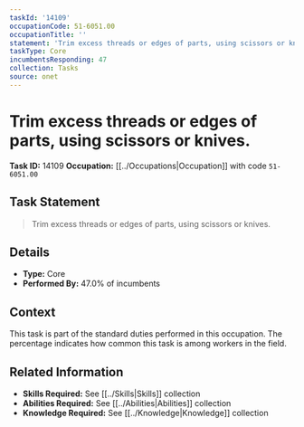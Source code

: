 ```yaml
---
taskId: '14109'
occupationCode: 51-6051.00
occupationTitle: ''
statement: 'Trim excess threads or edges of parts, using scissors or knives.'
taskType: Core
incumbentsResponding: 47
collection: Tasks
source: onet
---
```

# Trim excess threads or edges of parts, using scissors or knives.

**Task ID:** 14109
**Occupation:** [[../Occupations|Occupation]] with code `51-6051.00`

## Task Statement

> Trim excess threads or edges of parts, using scissors or knives.

## Details

- **Type:** Core
- **Performed By:** 47.0% of incumbents

## Context

This task is part of the standard duties performed in this occupation. The percentage indicates how common this task is among workers in the field.

## Related Information

- **Skills Required:** See [[../Skills|Skills]] collection
- **Abilities Required:** See [[../Abilities|Abilities]] collection
- **Knowledge Required:** See [[../Knowledge|Knowledge]] collection
